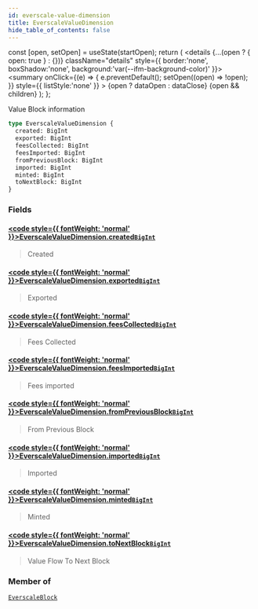 ```yaml
---
id: everscale-value-dimension
title: EverscaleValueDimension
hide_table_of_contents: false
---
```







  const [open, setOpen] = useState(startOpen);
  return (
    <details {...(open ? { open: true } : {})} className="details" style={{ border:'none', boxShadow:'none', background:'var(--ifm-background-color)' }}>
      <summary
        onClick={(e) => {
          e.preventDefault();
          setOpen((open) => !open);
        }}
        style={{ listStyle:'none' }}
      >
      {open ? dataOpen : dataClose}
      </summary>
      {open && children}
    </details>
  );
};








Value Block information


```graphql
type EverscaleValueDimension {
  created: BigInt
  exported: BigInt
  feesCollected: BigInt
  feesImported: BigInt
  fromPreviousBlock: BigInt
  imported: BigInt
  minted: BigInt
  toNextBlock: BigInt
}
```




### Fields

#### [<code style={{ fontWeight: 'normal' }}>EverscaleValueDimension.<b>created</b></code>](#)<Bullet />[`BigInt`](/docs/graphql-reference/scalars/big-int) <Badge class="badge badge--secondary" text="scalar"/> 
> 
> 
> Created
> 

#### [<code style={{ fontWeight: 'normal' }}>EverscaleValueDimension.<b>exported</b></code>](#)<Bullet />[`BigInt`](/docs/graphql-reference/scalars/big-int) <Badge class="badge badge--secondary" text="scalar"/> 
> 
> 
> Exported
> 

#### [<code style={{ fontWeight: 'normal' }}>EverscaleValueDimension.<b>feesCollected</b></code>](#)<Bullet />[`BigInt`](/docs/graphql-reference/scalars/big-int) <Badge class="badge badge--secondary" text="scalar"/> 
> 
> 
> Fees Collected
> 

#### [<code style={{ fontWeight: 'normal' }}>EverscaleValueDimension.<b>feesImported</b></code>](#)<Bullet />[`BigInt`](/docs/graphql-reference/scalars/big-int) <Badge class="badge badge--secondary" text="scalar"/> 
> 
> 
> Fees imported
> 

#### [<code style={{ fontWeight: 'normal' }}>EverscaleValueDimension.<b>fromPreviousBlock</b></code>](#)<Bullet />[`BigInt`](/docs/graphql-reference/scalars/big-int) <Badge class="badge badge--secondary" text="scalar"/> 
> 
> 
> From Previous Block
> 

#### [<code style={{ fontWeight: 'normal' }}>EverscaleValueDimension.<b>imported</b></code>](#)<Bullet />[`BigInt`](/docs/graphql-reference/scalars/big-int) <Badge class="badge badge--secondary" text="scalar"/> 
> 
> 
> Imported
> 

#### [<code style={{ fontWeight: 'normal' }}>EverscaleValueDimension.<b>minted</b></code>](#)<Bullet />[`BigInt`](/docs/graphql-reference/scalars/big-int) <Badge class="badge badge--secondary" text="scalar"/> 
> 
> 
> Minted
> 

#### [<code style={{ fontWeight: 'normal' }}>EverscaleValueDimension.<b>toNextBlock</b></code>](#)<Bullet />[`BigInt`](/docs/graphql-reference/scalars/big-int) <Badge class="badge badge--secondary" text="scalar"/> 
> 
> 
> Value Flow To Next Block
> 



### Member of

[`EverscaleBlock`](/docs/graphql-reference/objects/everscale-block)  <Badge class="secondary" text="object"/>

